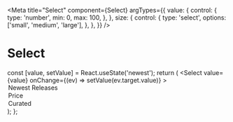 
<Meta
  title="Select"
  component={Select}
  argTypes={{
    value: {
      control: {
        type: 'number',
        min: 0,
        max: 100,
      },
    },
    size: {
      control: {
        type: 'select',
        options: ['small', 'medium', 'large'],
      },
    },
  }}
/>

# Select

  const [value, setValue] = React.useState('newest');
  return (
    <Select
      value={value}
      onChange={(ev) => setValue(ev.target.value)}
    >
      <option value="newest">Newest Releases</option>
      <option value="price">Price</option>
      <option value="curated">Curated</option>
    </Select>
  );
};

<Story name="Default">
  <ManagedSelect />
</Story>
